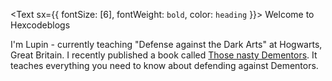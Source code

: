 <Text sx={{ fontSize: [6], fontWeight: `bold`, color: `heading` }}>
  Welcome to Hexcodeblogs
</Text>

I'm Lupin - currently teaching "Defense against the Dark Arts" at Hogwarts, Great Britain. I recently published a book called [Those nasty Dementors](https://www.lekoarts.de).
It teaches everything you need to know about defending against Dementors.
